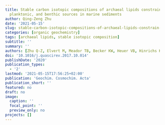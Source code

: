 ```yaml
---
title: Stable carbon isotopic compositions of archaeal lipids constrain terrestrial,
  planktonic, and benthic sources in marine sediments
author: Qing-Zeng Zhu
date: '2021-05-15'
slug: stable-carbon-isotopic-compositions-of-archaeal-lipids-constrain-terrestrial-planktonic-and-benthic-sources-in-marine-sediments
categories: [organic geochemistry]
tags: [archaeal lipids, stable isotopic composition]
subtitle: ''
summary: ''
authors: [Zhu Q-Z, Elvert M, Meador TB, Becker KW, Heuer VB, Hinrichs K-U]
doi: '10.1016/j.quascirev.2017.10.014'
publishDate: '2020'
publication_types:
  - '2'
lastmod: '2021-05-15T17:56:25+02:00'
publication: 'Geochim. Cosmochim. Acta'
publication_short: ''
featured: no
draft: no
image:
  caption: ''
  focal_point: ''
  preview_only: no
projects: []
---
```

